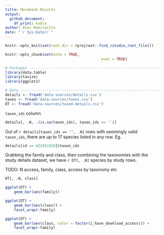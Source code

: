 ```yaml
---
title: Movebank Results
output: 
  github_document:
    df_print: kable
author: Alec Robitaille
date: "`r Sys.Date()`"
---
```


```r
knitr::opts_knit$set(root.dir = rprojroot::find_rstudio_root_file())

knitr::opts_chunk$set(echo = TRUE,
											eval = TRUE)
```




```r
# Packages ----------------------------------------------------------------
library(data.table)
library(taxize)
library(ggplot2)

# Data --------------------------------------------------------------------
details <- fread('data-sources/details.csv')
taxes <- fread('data-sources/taxes.csv')
DT <- fread('data-sources/taxed-details.csv')
```


`taxon_ids` column

```r
details[, .N, .(is.na(taxon_ids), taxon_ids == '')]
```


Out of `r details[taxon_ids == '', .N]` rows with seemingly valid `taxon_ids`, there are up to 17 species listed in any row. Eg. 


```r
details[id == 422952928]$taxon_ids
```

Grabbing the family and class, then combining the taxonomies with the study details dataset, we have `r DT[, .N]` species by study rows. 


TODO: N access, family, class, access by taxonomy etc

```r
DT[, .N, class]

ggplot(DT) + 
	geom_bar(aes(family))

ggplot(DT) + 
	geom_bar(aes(class)) + 
	facet_wrap(~family)

ggplot(DT) + 
	geom_bar(aes(class, color = factor(i_have_download_access))) + 
	facet_wrap(~family)
```

